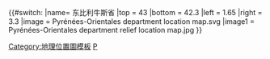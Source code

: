 {{#switch:{{{1}}}
|name= 东比利牛斯省
|top = 43
|bottom = 42.3
|left = 1.65
|right = 3.3
|image = Pyrénées-Orientales department location map.svg
|image1 = Pyrénées-Orientales department relief location map.jpg
}}<noinclude>{{Location map/Info}}
[[Category:地理位置圖模板]]
[[Category:法国各省地理位置图模板|P]]
</noinclude>